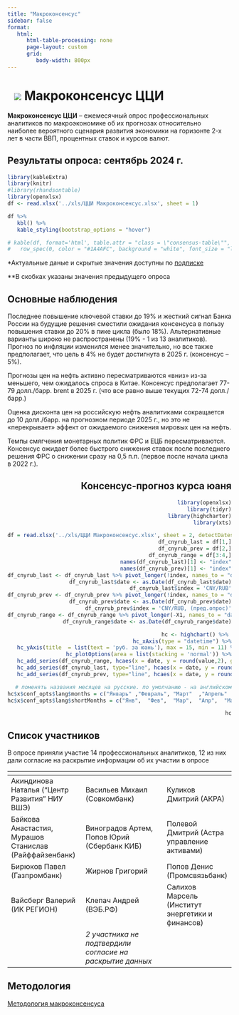 ```yaml
---
title: "Макроконсенсус"
sidebar: false
format:
   html:
      html-table-processing: none
      page-layout: custom
      grid:
         body-width: 800px
---
```


# ![](../images/icon-consensus-macro.svg) Макроконсенсус ЦЦИ {.my-custom-class style="margin-left:3%;"}

::: grid
::: {.g-col-12 .g-col-sm-12 .g-col-xs-12 .g-col-xl-10 .g-col-md-6 .g-col-lg-6}
**Макроконсенсус ЦЦИ** -- ежемесячный опрос профессиональных аналитиков по макроэкономике об их прогнозах относительно наиболее вероятного сценария развития экономики на горизонте 2-х лет в части ВВП, процентных ставок и курсов валют.
:::

::: {.g-col-12 .g-col-sm-12 .g-col-xs-12 .g-col-xl-10 .g-col-md-6 .g-col-lg-6}
## Результаты опроса: сентябрь 2024 г.

```r
library(kableExtra)
library(knitr)
#library(rhandsontable)
library(openxlsx)
df <- read.xlsx('../xls/ЦЦИ Макроконсенсус.xlsx', sheet = 1)

df %>%
   kbl() %>%
   kable_styling(bootstrap_options = "hover")

# kable(df, format='html', table.attr = "class = \"consensus-table\"", digits=1, lable = TRUE) %>%
#   row_spec(0, color = "#1A4AFC", background = "white", font_size = "larger", bold = TRUE, align = "right")
```

\*Актуальные даные и скрытые значения доступны по [подписке](../subscribe.qmd)

\*\*В скобках указаны значения предыдущего опроса
:::

::: {.g-col-12 .g-col-sm-12 .g-col-xs-12 .g-col-xl-5 .g-col-md-6 .g-col-lg-6}
## Основные наблюдения

Последнее повышение ключевой ставки до 19% и жесткий сигнал Банка России на будущие решения сместили ожидания консенсуса в пользу повышения ставки до 20% в пике цикла (было 18%). Альтернативные варианты широко не распространены (19% - 1 из 13 аналитиков). Прогноз по инфляции изменился менее значительно, но все также предполагает, что цель в 4% не будет достигнута в 2025 г. (консенсус – 5%).

Прогнозы цен на нефть активно пересматриваются «вниз» из-за меньшего, чем ожидалось спроса в Китае. Консенсус предполагает 77-79 долл./барр. brent в 2025 г. (что все равно выше текущих 72-74 долл./барр.)

Оценка дисконта цен на российскую нефть аналитиками сокращается до 10 долл./барр. на прогнозном периоде 2025 г., но это не «перекрывает» эффект от ожидаемого снижения мировых цен на нефть.

Темпы смягчения монетарных политик ФРС и ЕЦБ пересматриваются. Консенсус ожидает более быстрого снижения ставок после последнего решения ФРС о снижении сразу на 0,5 п.п. (первое после начала цикла в 2022 г.).
:::

::: {.g-col-12 .g-col-sm-12 .g-col-xs-12 .g-col-xl-5 .g-col-md-6 .g-col-lg-6}
::: {style="text-align: right"}
## Консенсус-прогноз курса юаня

```r
library(openxlsx)
library(tidyr)
library(highcharter)
library(xts)

df = read.xlsx('../xls/ЦЦИ Макроконсенсус.xlsx', sheet = 2, detectDates = TRUE)
df_cnyrub_last = df[1,]
df_cnyrub_prev = df[2,]
df_cnyrub_range = df[3:4,]
names(df_cnyrub_last)[1] <- "index"
names(df_cnyrub_prev)[1] <- "index"
df_cnyrub_last <- df_cnyrub_last %>% pivot_longer(!index, names_to = "date", values_to = 'value')
df_cnyrub_last$date <- as.Date(df_cnyrub_last$date)
df_cnyrub_last$index = 'CNY/RUB'
df_cnyrub_prev <- df_cnyrub_prev %>% pivot_longer(!index, names_to = "date", values_to = 'value')
df_cnyrub_prev$date <- as.Date(df_cnyrub_prev$date)
df_cnyrub_prev$index = 'CNY/RUB, (пред.опрос)'
df_cnyrub_range <- df_cnyrub_range %>% pivot_longer(-X1, names_to = "date", values_to = 'value')
df_cnyrub_range$date <- as.Date(df_cnyrub_range$date)

hc <- highchart() %>% 
   hc_xAxis(type = "datetime") %>%
   hc_yAxis(title  = list(text = 'руб. за юань'), max = 15, min = 11) %>% 
   hc_plotOptions(area = list(stacking = 'normal')) %>%
   hc_add_series(df_cnyrub_range, hcaes(x = date, y = round(value,2), group = X1), type = 'area', color = c('#d1e5ff','#ffffff')) %>%
   hc_add_series(df_cnyrub_last, type="line", hcaes(x = date, y = round(value,2), group=index), color = "#1A4AFC", dataLabels = TRUE) %>%
   hc_add_series(df_cnyrub_prev, type="line", hcaes(x = date, y = round(value,2), group=index), color = "#1A4AFC", dashStyle = "ShortDash")

# поменять названия месяцев на русские. по умолчанию - на английском
hc$x$conf_opts$lang$months = c("Январь"	,"Февраль",	"Март"	,"Апрель"	,"Май",	"Июнь", "Июль",	"Август",	"Сентябрь",	"Октябрь",	"Ноябрь",	"Декабрь")
hc$x$conf_opts$lang$shortMonths = c("Янв", 	"Фев",	"Мар",	"Апр",	"Май",	"Июн",	"Июл",	"Авг",	"Сен",	"Окт",	"Ноя",	"Дек")

hc
```
:::
:::

::: {.g-col-12 .g-col-sm-12 .g-col-xs-12 .g-col-xl-10 .g-col-md-6 .g-col-lg-6}
## Список участников

В опросе приняли участие 14 профессиональных аналитиков, 12 из них дали согласие на раскрытие информации об их участии в опросе

| <!-- -->                                               | <!-- -->                                                  | <!-- -->                                         |
|------------------------|--------------------------|----------------------|
| Акиндинова Наталья ("Центр Развития" НИУ ВШЭ)          | Васильев Михаил (Совкомбанк)                              | Куликов Дмитрий (АКРА)                           |
| Байкова Анастастия, Мурашов Cтанислав (Райффайзенбанк) | Виноградов Артем, Попов Юрий (Сбербанк КИБ)               | Полевой Дмитрий (Астра управление активами)      |
| Бирюков Павел (Газпромбанк)                            | Жирнов Григорий                                           | Попов Денис (Промсвязьбанк)                      |
| Вайсберг Валерий (ИК РЕГИОН)                           | Клепач Андрей (ВЭБ.РФ)                                    | Салихов Марсель (Институт энергетики и финансов) |
|                                                        | *2 участника не подтвердили согласие на раскрытие данных* |                                                  |
:::

::: {.g-col-12 .g-col-sm-12 .g-col-xs-12 .g-col-xl-4 .g-col-md-6 .g-col-lg-6}
::: {style="text-align: left"}
## Методология

[Методология макроконсенсуса](../methodology/methodology-consensus-pbc.qmd)
:::
:::
:::

